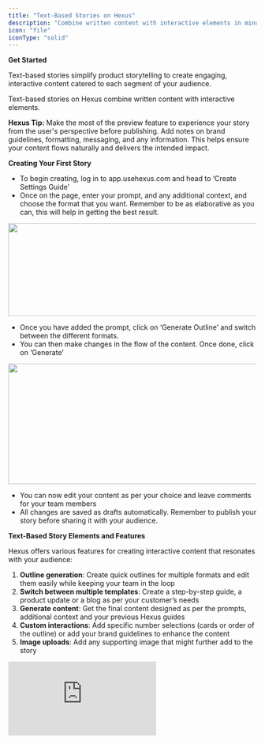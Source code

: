 ```yaml
---
title: "Text-Based Stories on Hexus"
description: "Combine written content with interactive elements in minutes"
icon: "file"
iconType: "solid"
---
```


**Get Started**

Text-based stories simplify product storytelling to create engaging, interactive content catered to each segment of your audience. 

Text-based stories on Hexus combine written content with interactive elements.

**Hexus Tip:** Make the most of the preview feature to experience your story from the user's perspective before publishing. Add notes on brand guidelines, formatting, messaging, and any information. This helps ensure your content flows naturally and delivers the intended impact.

**Creating Your First Story**

- To begin creating, log in to app.usehexus.com and head to ‘Create Settings Guide’
- Once on the page, enter your prompt, and any additional context, and choose the format that you want. Remember to be as elaborative as you can, this will help in getting the best result. 

<img
  height="188"
  width="624"
  src="https://lh7-rt.googleusercontent.com/docsz/AD_4nXcptoeeIsT5EAYbDr3eNCa1Xo13jtPdU1ImTl_r56RWJJBkIqTQk-8yMrGFkz7UJ2HCcwxu38zZYzny7Q9HF6rIgaoIfKfJPsMespnyxNar4YgAWAmyyAPC10x-ha4ee9fNHoBjUg?key=OF5-EHrRPpJckcicp5kYBTSs"
/>

- Once you have added the prompt, click on ‘Generate Outline’ and switch between the different formats.
- You can then make changes in the flow of the content. Once done, click on ‘Generate’

<img
  height="244"
  width="624"
  src="https://lh7-rt.googleusercontent.com/docsz/AD_4nXeZMvlEkTMtjKuniBblLbxAKElDYNjZu1Wjc90urhZDJxfUKGIPCHnrzp72wS6SQMSMxcJ0X1i8E6GAKWvXr4vH9U-ShifUNEpYlcePDbsK99GeYeVnvumzpz_B533nQcsZ70GY?key=OF5-EHrRPpJckcicp5kYBTSs"
/>

- You can now edit your content as per your choice and leave comments for your team members
- All changes are saved as drafts automatically. Remember to publish your story before sharing it with your audience.

**Text-Based Story Elements and Features**

Hexus offers various features for creating interactive content that resonates with your audience:

1. **Outline generation**: Create quick outlines for multiple formats and edit them easily while keeping your team in the loop
2. **Switch between multiple templates**: Create a step-by-step guide, a product update or a blog as per your customer’s needs
3. **Generate content**: Get the final content designed as per the prompts, additional context and your previous Hexus guides
4. **Custom interactions**: Add specific number selections (cards or order of the outline) or add your brand guidelines to enhance the content
5. **Image uploads**: Add any supporting image that might further add to the story

<div style={{ width:"100%" }}>
<iframe src="https://app.usehexus.com/embed/8367b1ee-3d92-4186-9f6c-88e7583f8b60?refid=" style={{ width:"100%",height:"500px",border:"0" }} frameBorder="0" allowFullScreen title="Hexus Flow" />

</div>

**Building Your Story**

In a nutshell, all stories that you’ll build will have these elements:

- Select your story type
- Add a detailed prompt and additional context on your brand guidelines
- Add and arrange content elements in sequence
- Customize interactive elements
- Preview, edit, and refine your story
- Publish when ready

<div style={{ width:"100%" }}>
<iframe src="https://app.usehexus.com/embed/0b083229-aada-436c-a2ea-0677242f1d9f?refid=" style={{ width:"100%",height:"500px",border:"0" }} frameBorder="0" allowFullScreen title="Hexus Flow" />

</div>

**Text-Based Story Applications**

Text-based stories work effectively for:

- Product tutorials
- User guides
- Complex information delivery
- Interactive experiences
- Training materials
- Onboarding sequences

**Upcoming updates:**

- AI assistant to help with inline editing 
- Native embeds for external links

**FAQs**

<AccordionGroup>
  <Accordion title="1. What types of content can I create with text-based stories?" defaultOpen="false">
    You can create various content types including product tutorials, user guides, interactive experiences, and training materials. The platform is flexible enough to accommodate both simple guides and complex interactive narratives.
  </Accordion>
  <Accordion title="2. How do I preview my story before publishing it?" defaultOpen="false">
    Use the built-in preview feature to experience your story from the user's perspective. This allows you to test the flow and interaction points before sharing with your audience.
  </Accordion>
  <Accordion title="3. Can I modify my story after publishing?" defaultOpen="false">
    Yes, you can make changes to published stories. All edits will be saved as drafts until you choose to publish them again.
  </Accordion>
</AccordionGroup>